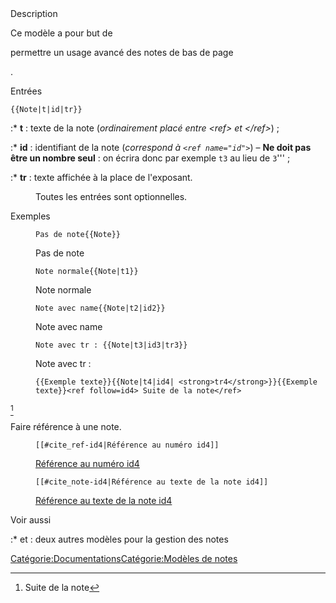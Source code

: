 ;Description

Ce modèle a pour but de <section begin=description />permettre un usage avancé des notes de bas de page<section end=description />.

;Entrées
<pre>{{Note|t|id|tr}}</pre>

:* '''t''' : texte de la note (''ordinairement placé entre <nowiki><ref></nowiki> et <nowiki></ref></nowiki>'') ;
:* '''id''' : identifiant de la note (''correspond à <code><nowiki><ref name="id"></nowiki></code>'') – '''{{sc|Attention}} Ne doit pas être un nombre seul''' : on écrira donc par exemple <code>t3</code> au lieu de <code>3</code>''' ;
:* '''tr''' : texte affichée à la place de l'exposant.

: Toutes les entrées sont optionnelles.

;Exemples
:<pre>Pas de note{{Note}}</pre>
:Pas de note{{Note}}


:<pre>Note normale{{Note|t1}}</pre>
:Note normale{{Note|t1}}


:<pre>Note avec name{{Note|t2|id2}}</pre>
:Note avec name{{Note|t2|id2}}


:<pre>Note avec tr : {{Note|t3|id3|tr3}}</pre>
:Note avec tr : {{Note|t3|id3|tr3}}

:<pre>{{Exemple texte}}{{Note|t4|id4| <strong>tr4</strong>}}{{Exemple texte}}<ref follow=id4> Suite de la note</ref></pre>
{{Exemple texte}}{{Note|t4|id4| <strong>tr4</strong>}}{{Exemple texte}}<ref follow=id4> Suite de la note</ref>

; Faire référence à une note.
:<pre>[[#cite_ref-id4|Référence au numéro id4]]</pre>
:[[#cite_ref-id4|Référence au numéro id4]]

:<pre>[[#cite_note-id4|Référence au texte de la note id4]]</pre>
:[[#cite_note-id4|Référence au texte de la note id4]]

;Voir aussi
:* {{m|Refa}} et {{m|Refl}} : deux autres modèles pour la gestion des notes


<noinclude>[[Catégorie:Documentations]][[Catégorie:Modèles de notes]]</noinclude>
